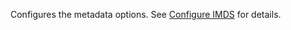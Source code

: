 <!-- Code generated from the comments of the MetadataOptions struct in builder/amazon/common/run_config.go; DO NOT EDIT MANUALLY -->

Configures the metadata options.
See [Configure IMDS](https://docs.aws.amazon.com/AWSEC2/latest/UserGuide/configuring-instance-metadata-service.html) for details.
